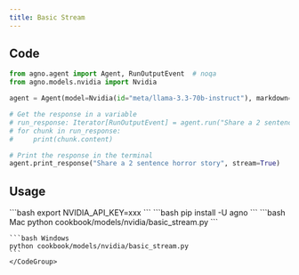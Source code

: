 ```yaml
---
title: Basic Stream
---
```


## Code

```python cookbook/models/nvidia/basic_stream.py
from agno.agent import Agent, RunOutputEvent  # noqa
from agno.models.nvidia import Nvidia

agent = Agent(model=Nvidia(id="meta/llama-3.3-70b-instruct"), markdown=True)

# Get the response in a variable
# run_response: Iterator[RunOutputEvent] = agent.run("Share a 2 sentence horror story", stream=True)
# for chunk in run_response:
#     print(chunk.content)

# Print the response in the terminal
agent.print_response("Share a 2 sentence horror story", stream=True)

```

## Usage

<Steps>
  <Snippet file="create-venv-step.mdx" />

  <Step title="Set your API key">
    ```bash
    export NVIDIA_API_KEY=xxx
    ```
  </Step>

  <Step title="Install libraries">
    ```bash
    pip install -U agno
    ```
  </Step>

  <Step title="Run Agent">
    <CodeGroup>
    ```bash Mac
    python cookbook/models/nvidia/basic_stream.py
    ```

    ```bash Windows
    python cookbook/models/nvidia/basic_stream.py
    ```
    </CodeGroup>
  </Step>
</Steps>
